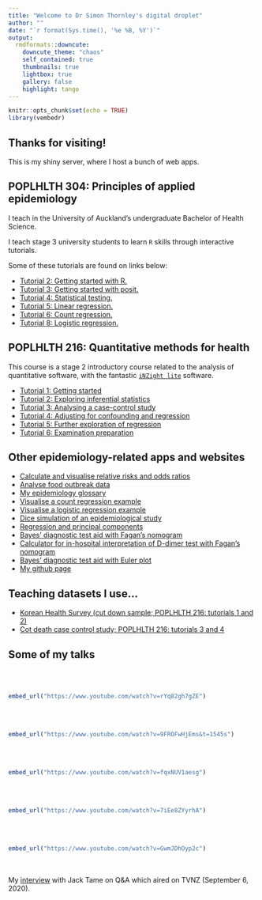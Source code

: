 ```yaml
---
title: "Welcome to Dr Simon Thornley's digital droplet"
author: ""
date: "`r format(Sys.time(), '%e %B, %Y')`"
output: 
  rmdformats::downcute:
    downcute_theme: "chaos"
    self_contained: true
    thumbnails: true
    lightbox: true
    gallery: false
    highlight: tango
---
```


```r
knitr::opts_chunk$set(echo = TRUE)
library(vembedr)
```

## Thanks for visiting!

This is my shiny server, where I host a bunch of web apps.

## POPLHLTH 304: Principles of applied epidemiology

I teach in the University of Auckland's undergraduate Bachelor of Health Science.

I teach stage 3 university students to learn `R` skills through interactive tutorials.

Some of these tutorials are found on links below:

-   [Tutorial 2: Getting started with R.](http://sithor.com/shiny/304_tutorials/Tut_2/){target="_blank"}
-   [Tutorial 3: Getting started with posit.](http://sithor.com/shiny/304_tutorials/Tut_3/){target="_blank"}
-   [Tutorial 4: Statistical testing.](http://sithor.com/shiny/304_tutorials/Tut_4/){target="_blank"}
-   [Tutorial 5: Linear regression.](http://sithor.com/shiny/304_tutorials/Tut_5/){target="_blank"}
-   [Tutorial 6: Count regression.](http://sithor.com/shiny/304_tutorials/Tut_6/){target="_blank"}
-   [Tutorial 8: Logistic regression.](http://sithor.com/shiny/304_tutorials/Tut_8/){target="_blank"}

## POPLHLTH 216: Quantitative methods for health

This course is a stage 2 introductory course related to the analysis of quantitative software,
 with the fantastic [`iNZight lite`](https://lite.docker.stat.auckland.ac.nz/){target="_blank"}
 software.

-   [Tutorial 1: Getting started](https://rpubs.com/sithor/tut_1){target="_blank"}
-   [Tutorial 2: Exploring inferential statistics](https://rpubs.com/sithor/tut_2){target="_blank"}
-   [Tutorial 3: Analysing a case-control study](https://rpubs.com/sithor/tut_3){target="_blank"}
-   [Tutorial 4: Adjusting for confounding and regression](https://rpubs.com/sithor/807385){target="_blank"}
-   [Tutorial 5: Further exploration of regression](https://rpubs.com/sithor/1216248){target="_blank"}
-   [Tutorial 6: Examination preparation](https://rpubs.com/sithor/819040){target="_blank"}

## Other epidemiology-related apps and websites

-   [Calculate and visualise relative risks and odds ratios](http://sithor.com/shiny/Relative_risk_shiny/){target="_blank"}
-   [Analyse food outbreak data](http://sithor.com/shiny/Food_outbreak/){target="_blank"}
-   [My epidemiology glossary](https://rpubs.com/sithor/epidemiological_glossary){target="_blank"}
-   [Visualise a count regression example](http://sithor.com/shiny/Permethrin_ARF_regression){target="_blank"}
-   [Visualise a logistic regression example](https://sithor.shinyapps.io/Logistic_regression/){target="_blank"}
-   [Dice simulation of an epidemiological study](https://sithor.shinyapps.io/Epi_teaching/){target="_blank"}
-   [Regression and principal components](https://sithor.shinyapps.io/regress_princomp/){target="_blank"}
-   [Bayes' diagnostic test aid with Fagan's nomogram](https://sithor.shinyapps.io/Bayes_Diagnostic_test/){target="_blank"}
-   [Calculator for in-hospital interpretation of D-dimer test with Fagan's nomogram](https://sithor.shinyapps.io/Pulmonary_embolus/){target="_blank"}
-   [Bayes' diagnostic test aid with Euler plot](http://sithor.com/shiny/Shiny_Bayes){target="_blank"}
-   [My github page](https://github.com/sithor/){target="_blank"}

## Teaching datasets I use...
-   [Korean Health Survey (cut down sample; POPLHLTH 216: tutorials 1 and 2)](https://drive.google.com/file/d/1TKDdYWpSqQyw8PPK9o3SZZCFK6n1cIkF/view?usp=drive_link){target="_blank"}
-   [Cot death case control study; POPLHLTH 216: tutorials 3 and 4](https://drive.google.com/file/d/1Z4Zd93_Vpvpdd2RNoHB79UaInHWKJ0rR/view?usp=drive_link){target="_blank"}


## Some of my talks

<br></br>

```r
embed_url("https://www.youtube.com/watch?v=rYq82gh7gZE")
```

<br></br>

```r
embed_url("https://www.youtube.com/watch?v=9FROFwHjEms&t=1545s")
```

<br></br>

```r
embed_url("https://www.youtube.com/watch?v=fqxNUV1aesg")
```

<br></br>

```r
embed_url("https://www.youtube.com/watch?v=7iEe8ZYyrhA")
```

<br></br>

```r
embed_url("https://www.youtube.com/watch?v=GwmJDhOyp2c")
```

<br></br> My [interview](https://www.1news.co.nz/2020/09/06/not-lockdowns-controversial-epidemiologist-calls-for-end-to-irrational-covid-19-elimination-strategy/){target="_blank"} with Jack Tame on Q&A which aired on TVNZ (September 6, 2020).
